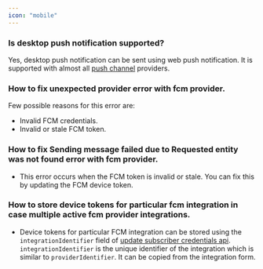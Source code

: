 ```yaml
---
icon: "mobile"
---
```


### Is desktop push notification supported?
Yes, desktop push notification can be sent using web push notification. It is supported with almost all [push channel](/channels-and-providers/push/overview) providers.

### How to fix unexpected provider error with fcm provider.
Few possible reasons for this error are:
- Invalid FCM credentials.
- Invalid or stale FCM token.

### How to fix Sending message failed due to Requested entity was not found error with fcm provider.
- This error occurs when the FCM token is invalid or stale. You can fix this by updating the FCM device token.

### How to store device tokens for particular fcm integration in case multiple active fcm provider integrations.
- Device tokens for particular FCM integration can be stored using the `integrationIdentifier` field of [update subscriber credentials api](/api-reference/subscribers/update-subscriber-credentials). `integrationIdentifier` is the unique identifier of the integration which is similar to `providerIdentifier`. It can be copied from the integration form.